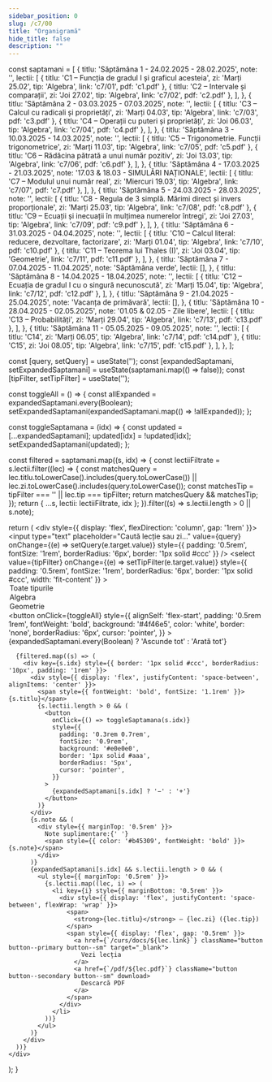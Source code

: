```yaml
---
sidebar_position: 0
slug: /c7/00
title: "Organigramă"
hide_title: false
description: ""
---
```


  const saptamani = [
    {
      titlu: 'Săptămâna 1 - 24.02.2025 - 28.02.2025',
      note: '',
      lectii: [
        { titlu: 'C1 – Funcția de gradul I și graficul acesteia', zi: 'Marți 25.02', tip: 'Algebra', link: 'c7/01', pdf: 'c1.pdf' },
        { titlu: 'C2 – Intervale și comparații', zi: 'Joi 27.02', tip: 'Algebra', link: 'c7/02', pdf: 'c2.pdf' },
      ],
    },
    {
      titlu: 'Săptămâna 2 - 03.03.2025 - 07.03.2025',
      note: '',
      lectii: [
        { titlu: 'C3 – Calcul cu radicali și proprietăți', zi: 'Marți 04.03', tip: 'Algebra', link: 'c7/03', pdf: 'c3.pdf' },
        { titlu: 'C4 – Operații cu puteri și proprietăți', zi: 'Joi 06.03', tip: 'Algebra', link: 'c7/04', pdf: 'c4.pdf' },
      ],
    },
    {
      titlu: 'Săptămâna 3 - 10.03.2025 - 14.03.2025',
      note: '',
      lectii: [
        { titlu: 'C5 – Trigonometrie. Funcții trigonometrice', zi: 'Marți 11.03', tip: 'Algebra', link: 'c7/05', pdf: 'c5.pdf' },
        { titlu: 'C6 – Rădăcina pătrată a unui număr pozitiv', zi: 'Joi 13.03', tip: 'Algebra', link: 'c7/06', pdf: 'c6.pdf' },
      ],
    },
    {
      titlu: 'Săptămâna 4 - 17.03.2025 - 21.03.2025',
      note: '17.03 & 18.03 - SIMULĂRI NAȚIONALE',
      lectii: [
        { titlu: 'C7 – Modulul unui număr real', zi: 'Miercuri 19.03', tip: 'Algebra', link: 'c7/07', pdf: 'c7.pdf' },
      ],
    },
    {
      titlu: 'Săptămâna 5 - 24.03.2025 - 28.03.2025',
      note: '',
      lectii: [
        { titlu: 'C8 - Regula de 3 simplă. Mărimi direct și invers proporționale', zi: 'Marți 25.03', tip: 'Algebra', link: 'c7/08', pdf: 'c8.pdf' },
        { titlu: 'C9 – Ecuații și inecuații în mulțimea numerelor întregi', zi: 'Joi 27.03', tip: 'Algebra', link: 'c7/09', pdf: 'c9.pdf' },
      ],
    },
    {
      titlu: 'Săptămâna 6 - 31.03.2025 - 04.04.2025',
      note: '',
      lectii: [
        { titlu: 'C10 – Calcul literal: reducere, dezvoltare, factorizare', zi: 'Marți 01.04', tip: 'Algebra', link: 'c7/10', pdf: 'c10.pdf' },
        { titlu: 'C11 – Teorema lui Thales (I)', zi: 'Joi 03.04', tip: 'Geometrie', link: 'c7/11', pdf: 'c11.pdf' },
      ],
    },
    {
      titlu: 'Săptămâna 7 - 07.04.2025 - 11.04.2025',
      note: 'Săptămâna verde',
      lectii: [],
    },
    {
      titlu: 'Săptămâna 8 - 14.04.2025 - 18.04.2025',
      note: '',
      lectii: [
        { titlu: 'C12 – Ecuația de gradul I cu o singură necunoscută', zi: 'Marți 15.04', tip: 'Algebra', link: 'c7/12', pdf: 'c12.pdf' },
      ],
    },
    {
      titlu: 'Săptămâna 9 - 21.04.2025 - 25.04.2025',
      note: 'Vacanța de primăvară',
      lectii: [],
    },
    {
      titlu: 'Săptămâna 10 - 28.04.2025 - 02.05.2025',
      note: '01.05 & 02.05 - Zile libere',
      lectii: [
        { titlu: 'C13 – Probabilități', zi: 'Marți 29.04', tip: 'Algebra', link: 'c7/13', pdf: 'c13.pdf' },
      ],
    },
    {
      titlu: 'Săptămâna 11 - 05.05.2025 - 09.05.2025',
      note: '',
      lectii: [
        { titlu: 'C14', zi: 'Marți 06.05', tip: 'Algebra', link: 'c7/14', pdf: 'c14.pdf' },
        { titlu: 'C15', zi: 'Joi 08.05', tip: 'Algebra', link: 'c7/15', pdf: 'c15.pdf' },
      ],
    },
  ];

  const [query, setQuery] = useState('');
  const [expandedSaptamani, setExpandedSaptamani] = useState(saptamani.map(() => false));
  const [tipFilter, setTipFilter] = useState('');

  const toggleAll = () => {
    const allExpanded = expandedSaptamani.every(Boolean);
    setExpandedSaptamani(expandedSaptamani.map(() => !allExpanded));
  };

  const toggleSaptamana = (idx) => {
    const updated = [...expandedSaptamani];
    updated[idx] = !updated[idx];
    setExpandedSaptamani(updated);
  };

  const filtered = saptamani.map((s, idx) => {
    const lectiiFiltrate = s.lectii.filter((lec) => {
      const matchesQuery =
        lec.titlu.toLowerCase().includes(query.toLowerCase()) ||
        lec.zi.toLowerCase().includes(query.toLowerCase());
      const matchesTip = tipFilter === '' || lec.tip === tipFilter;
      return matchesQuery && matchesTip;
    });
    return { ...s, lectii: lectiiFiltrate, idx };
  }).filter((s) => s.lectii.length > 0 || s.note);

  return (
    <div style={{ display: 'flex', flexDirection: 'column', gap: '1rem' }}>
      <input
        type="text"
        placeholder="Caută lecție sau zi..."
        value={query}
        onChange={(e) => setQuery(e.target.value)}
        style={{ padding: '0.5rem', fontSize: '1rem', borderRadius: '6px', border: '1px solid #ccc' }}
      />
      <select
        value={tipFilter}
        onChange={(e) => setTipFilter(e.target.value)}
        style={{ padding: '0.5rem', fontSize: '1rem', borderRadius: '6px', border: '1px solid #ccc', width: 'fit-content' }}
      >
        <option value="">Toate tipurile</option>
        <option value="Algebra">Algebra</option>
        <option value="Geometrie">Geometrie</option>
      </select>
      <button
        onClick={toggleAll}
        style={{
          alignSelf: 'flex-start',
          padding: '0.5rem 1rem',
          fontWeight: 'bold',
          background: '#4f46e5',
          color: 'white',
          border: 'none',
          borderRadius: '6px',
          cursor: 'pointer',
        }}
      >
        {expandedSaptamani.every(Boolean) ? 'Ascunde tot' : 'Arată tot'}
      </button>

      {filtered.map((s) => (
        <div key={s.idx} style={{ border: '1px solid #ccc', borderRadius: '10px', padding: '1rem' }}>
          <div style={{ display: 'flex', justifyContent: 'space-between', alignItems: 'center' }}>
            <span style={{ fontWeight: 'bold', fontSize: '1.1rem' }}>{s.titlu}</span>
            {s.lectii.length > 0 && (
              <button
                onClick={() => toggleSaptamana(s.idx)}
                style={{
                  padding: '0.3rem 0.7rem',
                  fontSize: '0.9rem',
                  background: '#e0e0e0',
                  border: '1px solid #aaa',
                  borderRadius: '5px',
                  cursor: 'pointer',
                }}
              >
                {expandedSaptamani[s.idx] ? '−' : '+'}
              </button>
            )}
          </div>
          {s.note && (
            <div style={{ marginTop: '0.5rem' }}>
              Note suplimentare:{' '}
              <span style={{ color: '#b45309', fontWeight: 'bold' }}>{s.note}</span>
            </div>
          )}
          {expandedSaptamani[s.idx] && s.lectii.length > 0 && (
            <ul style={{ marginTop: '0.5rem' }}>
              {s.lectii.map((lec, i) => (
                <li key={i} style={{ marginBottom: '0.5rem' }}>
                  <div style={{ display: 'flex', justifyContent: 'space-between', flexWrap: 'wrap' }}>
                    <span>
                      <strong>{lec.titlu}</strong> – {lec.zi} ({lec.tip})
                    </span>
                    <span style={{ display: 'flex', gap: '0.5rem' }}>
                      <a href={`/curs/docs/${lec.link}`} className="button button--primary button--sm" target="_blank">
                        Vezi lecția
                      </a>
                      <a href={`/pdf/${lec.pdf}`} className="button button--secondary button--sm" download>
                        Descarcă PDF
                      </a>
                    </span>
                  </div>
                </li>
              ))}
            </ul>
          )}
        </div>
      ))}
    </div>
  );
}


